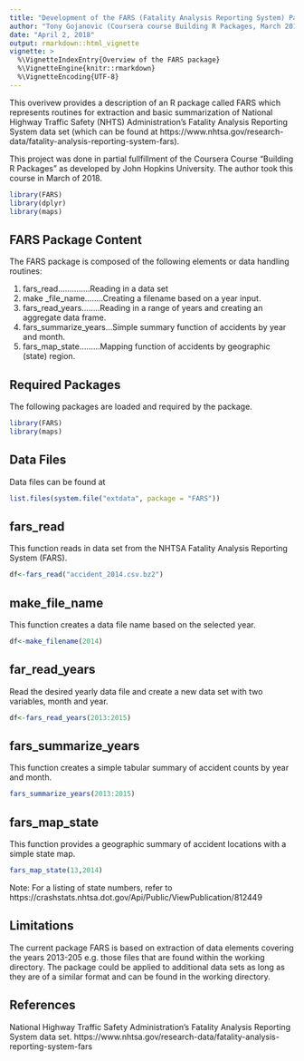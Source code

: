 ```yaml
---
title: "Development of the FARS (Fatality Analysis Reporting System) Package"
author: "Tony Gojanovic (Coursera course Building R Packages, March 2018)"
date: "April 2, 2018"
output: rmarkdown::html_vignette
vignette: >
  %\VignetteIndexEntry{Overview of the FARS package}
  %\VignetteEngine{knitr::rmarkdown}
  %\VignetteEncoding{UTF-8}
---
```


This overivew provides a description of an R package called FARS which represents routines for extraction and basic summarization of National Highway Traffic Safety (NHTS) Administration's Fatality Analysis Reporting System data set (which can be found at https://www.nhtsa.gov/research-data/fatality-analysis-reporting-system-fars).

This project was done in partial fullfillment of the Coursera Course "Building R Packages" as developed by John Hopkins University.  The author took this course in March of 2018.

```r
library(FARS)
library(dplyr)
library(maps)
```

## FARS Package Content

The FARS package is composed of the following elements or data handling routines:

1. fars_read..............Reading in a data set
2. make _file_name........Creating a filename based on a year input.
3. fars_read_years........Reading in a range of years and creating an aggregate data frame.
4. fars_summarize_years...Simple summary function of accidents by year and month.
5. fars_map_state.........Mapping function of accidents by geographic (state) region.

## Required Packages

The following packages are loaded and required by the package.

```r
library(FARS)
library(maps)
```

## Data Files

Data files can be found at 

```r
list.files(system.file("extdata", package = "FARS"))
```

## fars_read

This function reads in data set from the NHTSA Fatality Analysis Reporting System (FARS).

```r
df<-fars_read("accident_2014.csv.bz2")
```

## make_file_name

This function creates a data file name based on the selected year.

```r
df<-make_filename(2014)
```

## far_read_years

Read the desired yearly data file and create a new data set with two variables, month and year.

```r
df<-fars_read_years(2013:2015)
```

## fars_summarize_years

This function creates a simple tabular summary of accident counts by year and month.

```r
fars_summarize_years(2013:2015)
```

## fars_map_state

This function provides a geographic summary of accident locations with a simple state map.

```r
fars_map_state(13,2014)
```

Note: For a listing of state numbers, refer to https://crashstats.nhtsa.dot.gov/Api/Public/ViewPublication/812449

## Limitations

The current package FARS is based on extraction of data elements covering the years 2013-205 e.g. those files that are found within the working directory.  The package could be applied to additional data sets as long as they are of a similar format and can be found in the working directory.

## References

National Highway Traffic Safety Administration's Fatality Analysis Reporting System data set. https://www.nhtsa.gov/research-data/fatality-analysis-reporting-system-fars


